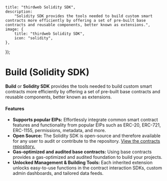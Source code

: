 
	title: "thirdweb Solidity SDK",
	description:
		"Solidity SDK provides the tools needed to build custom smart contracts more efficiently by offering a set of pre-built base contracts and reusable components, better known as extensions.",
	image: {
		title: "thirdweb Solidity SDK",
		icon: "solidity",
	},
});

# Build (Solidity SDK)

**Build** or **Solidity SDK** provides the tools needed to build custom smart contracts more efficiently by offering a set of pre-built base contracts and reusable components, better known as extensions.

<DocImage src={extensinoModelImage} />

#### Features

- **Supports popular EIPs:** Effortlessly integrate common smart contract features and functionality from popular EIPs such as ERC-20, ERC-721, ERC-1155, permissions, metadata, and more.
- **Open Source:** The Solidity SDK is open-source and therefore available for any user to audit or contribute to the repository. [View the contracts repository.](https://github.com/thirdweb-dev/contracts)
- **Gas-optimized and audited base contracts:** Using base contracts provides a gas-optimized and audited foundation to build your projects.
- **Unlocked Management & Building Tools:** Each inherited extension unlocks easy-to-use functions in the contract interaction SDKs, custom admin dashboards, and tailored data feeds.
